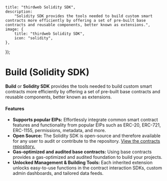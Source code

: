 
	title: "thirdweb Solidity SDK",
	description:
		"Solidity SDK provides the tools needed to build custom smart contracts more efficiently by offering a set of pre-built base contracts and reusable components, better known as extensions.",
	image: {
		title: "thirdweb Solidity SDK",
		icon: "solidity",
	},
});

# Build (Solidity SDK)

**Build** or **Solidity SDK** provides the tools needed to build custom smart contracts more efficiently by offering a set of pre-built base contracts and reusable components, better known as extensions.

<DocImage src={extensinoModelImage} />

#### Features

- **Supports popular EIPs:** Effortlessly integrate common smart contract features and functionality from popular EIPs such as ERC-20, ERC-721, ERC-1155, permissions, metadata, and more.
- **Open Source:** The Solidity SDK is open-source and therefore available for any user to audit or contribute to the repository. [View the contracts repository.](https://github.com/thirdweb-dev/contracts)
- **Gas-optimized and audited base contracts:** Using base contracts provides a gas-optimized and audited foundation to build your projects.
- **Unlocked Management & Building Tools:** Each inherited extension unlocks easy-to-use functions in the contract interaction SDKs, custom admin dashboards, and tailored data feeds.
